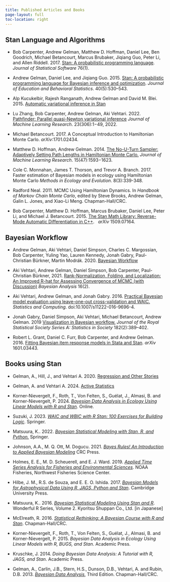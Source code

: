 ```yaml
---
title: Published Articles and Books
page-layout: full
toc-location: right
---
```


## Stan Language and Algorithms

* Bob Carpenter, Andrew Gelman, Matthew D. Hoffman, Daniel Lee, Ben
  Goodrich, Michael Betancourt, Marcus Brubaker, Jiqiang Guo,
  Peter Li, and Allen Riddell.  2017.  [Stan: A probabilistic programming language](http://dx.doi.org/10.18637/jss.v076.i01){target="_blank"}.
  *Journal of Statistical Software* 76(1). 

* Andrew Gelman, Daniel Lee, and Jiqiang Guo.  2015.
  [Stan: A probabilistic programming language for Bayesian inference and optimization](http://www.stat.columbia.edu/~gelman/research/published/stan_jebs_2.pdf){target="_blank"}.
  *Journal of Education and Behavioral Statistics*. 40(5):530--543.

* Alp Kucukelbir, Rajesh Ranganath, Andrew Gelman and David M. Blei. 2015.
  [Automatic variational inference in Stan](https://proceedings.neurips.cc/paper_files/paper/2015/file/352fe25daf686bdb4edca223c921acea-Paper.pdf){target="_blank"}

* Lu Zhang, Bob Carpenter, Andrew Gelman, Aki Vehtari. 2022.
  [Pathfinder: Parallel quasi-Newton variational inference](https://jmlr.org/papers/v23/21-0889.html){target="_blank"}
  *Journal of Machine Learning Research*.  23(306):1−49, 2022.

* Michael Betancourt. 2017. A Conceptual Introduction to
  Hamiltonian Monte Carlo.  *arXiv*:1701.02434.

* Matthew D. Hoffman, Andrew Gelman. 2014.
  [The No-U-Turn Sampler: Adaptively Setting Path Lengths in Hamiltonian Monte Carlo.](http://jmlr.org/papers/v15/hoffman14a.html){target="_blank"}
  *Journal of Machine Learning Research*. 15(47):1593−1623.

* Cole C. Monnahan, James T. Thorson, and Trevor A. Branch. 2017.
  Faster estimation of Bayesian models in ecology using Hamiltonian Monte Carlo
  *Methods in Ecology and Evolution*.  8(3):339-348.

* Radford Neal. 2011. MCMC Using Hamiltonian Dynamics.  In *Handbook of Markov Chain Monte
  Carlo*, edited by Steve Brooks, Andrew Gelman, Galin L. Jones, and Xiao-Li Meng.  Chapman-Hall/CRC.

* Bob Carpenter, Matthew D. Hoffman, Marcus Brubaker, Daniel Lee, Peter Li, and Michael J. Betancourt.  2015.
  [The Stan Math Library: Reverse-Mode Automatic Differentiation in C++](https://arxiv.org/abs/1509.07164){target="_blank"}.
  &nbsp; *arXiv* 1509.07164.


## Bayesian Workflow

* Andrew Gelman, Aki Vehtari, Daniel Simpson, Charles C. Margossian, Bob Carpenter, Yuling Yao, Lauren Kennedy, Jonah Gabry, Paul-Christian Bürkner, Martin Modrák. 2020. [Bayesian Workflow](https://doi.org/10.48550/arXiv.2011.01808){target="_blank"}


* Aki Vehtari, Andrew Gelman, Daniel Simpson, Bob Carpenter, Paul-Christian Bürkner, 2021.
  [Rank-Normalization, Folding, and Localization: An Improved R-hat for Assessing Convergence of MCMC (with Discussion)](http://dx.doi.org/10.1214/20-BA1221){target="_blank"}
  *Bayesian Analysis* 16(2).
  
* Aki Vehtari, Andrew Gelman, and Jonah Gabry. 2016.
  [Practical Bayesian model evaluation using leave-one-out cross-validation and WAIC.](https://arxiv.org/abs/1507.04544){target="_blank"}
   *Statistics and Computing*. doi:10.1007/s11222-016-9696-4.

* Jonah Gabry, Daniel Simpson, Aki Vehtari, Michael Betancourt, Andrew Gelman. 2019
  [Visualization in Bayesian workflow.](https://arxiv.org/pdf/1709.01449){target="_blank"}
  *Journal of the Royal Statistical Society Series A: Statistics in Society* 182(2):389–402.

* Robert L. Grant, Daniel C. Furr, Bob Carpenter, and Andrew
  Gelman. 2016. [Fitting Bayesian item response models in Stata and Stan](https://arxiv.org/abs/1601.03443){target="_blank"}.
  *arXiv* 1601.03443.

                       
## Books using Stan

* Gelman, A., Hill, J., and Vehtari A. 2020.
  [Regression and Other Stories](https://avehtari.github.io/ROS-Examples/){target="_blank"}

* Gelman, A. and Vehtari A. 2024.
  [Active Statistics](https://avehtari.github.io/ActiveStatistics/){target="_blank"}

* Korner-Nievergelt, F., Roth, T., Von Felten, S., Guélat, J., Almasi,
  B. and Korner-Nievergelt, P.  2024. [*Bayesian Data Analysis in
  Ecology Using Linear Models with R and Stan*](https://tobiasroth.github.io/BDAEcology/){target="_blank"}.  Online.

* Suzuki, J.  2023. [*WAIC and WBIC with R Stan: 100 Exercises for Building Logic*](https://link.springer.com/book/10.1007/978-981-99-3838-4){target="_blank"}.  Springer.

* Matsuura, K.. 2022. [*Bayesian Statistical Modeling with Stan, R, and
  Python.*](https://link.springer.com/book/10.1007/978-981-19-4755-1){target="_blank"} Springer.

* Johnson, A.A., M. Q. Ott, M. Dogucu. 2021. [*Bayes Rules! An Introduction to Applied Bayesian Modeling*](https://www.bayesrulesbook.com){target="_blank"} CRC Press.

* Holmes, E. E., M. D. Scheuerell, and E. J. Ward.  2019.
  [*Applied Time Series Analysis for Fisheries and Environmental Sciences*](https://atsa-es.github.io/atsa-labs/){target="_blank"}. NOAA Fisheries,
  Northwest Fisheries Science Center.

* Hilbe, J. M., R.S. de Souza, and E. E. O. Ishida.  2017. [*Bayesian
  Models for Astrophysical Data Using R, JAGS, Python and Stan*](https://www.bayesianmodelsforastrophysicaldata.com){target="_blank"}.
  Cambridge University Press.

* Matsuura, K.. 2016. [*Bayesian Statistical Modeling Using Stan
  and R*](https://link.springer.com/book/10.1007/978-981-19-4755-1){target="_blank"}. Wonderful R Series, Volume 2. Kyoritsu Shuppan Co.,
  Ltd.  [in Japanese]

* McElreath, R.  2016. [*Statistical Rethinking:  A Bayesian
  Course with R and Stan*](https://xcelab.net/rm/){target="_blank"}.  Chapman-Hall/CRC.

* Korner-Nievergelt, F., Roth, T., Von Felten, S., Guélat, J., Almasi,
  B. and Korner-Nievergelt, P.  2015. *Bayesian Data Analysis in
  Ecology Using Linear Models with R, BUGS, and Stan*.  Academic Press.

* Kruschke, J. 2014.  *Doing Bayesian Data Analysis: A Tutorial with R,
  JAGS, and Stan*. Academic Press.

* Gelman, A., Carlin, J.B., Stern, H.S., Dunson, D.B., Vehtari, A. and
  Rubin, D.B. 2013. [*Bayesian Data Analysis*](http://www.stat.columbia.edu/~gelman/book/){target="_blank"}, Third
  Edition. Chapman-Hall/CRC.

